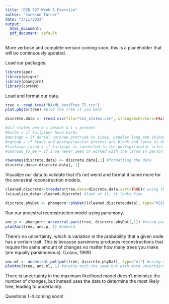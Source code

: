 ```yaml
---
title: "EEB 587 Week 6 Exercise"
author: "Jackson Turner"
date: "3/11/2022"
output:
  html_document: 
  pdf_document: default
---
```


More verbose and complete version coming soon; this is a placeholder that will be continuously updated. 

Load our packages.

```r
library(ape)
library(geiger)
library(phangorn)
library(corHMM)

```
Load and format our data.
```r
tree <- read.tree("RAxML_bestTree.T2.tre")
plot.phylo(tree) #plot the tree if you want

discrete.data <- (read.csv(file="Co1_states.csv", stringsAsFactors=FALSE)) #read the csv file

#all states are 0 = absent & 1 = present
#barbs = if tailpipes have barbs 
#meringo = if dorsal coronae protrude to sides, paddles long and skinny
#rgroup = if heads and postspiracular process are black and larva is bulky
#tailpipe_fused = if tailpipe is connected to the postspiracular sclerite
#unknown_to_me = if i've never seen or worked with the larva in person

rownames(discrete.data) <- discrete.data[,1] #formatting the data
discrete.data<-discrete.data[,-1]
```
Visualize our data to validate that it's not weird and format it some more for the ancestral reconstruction models.
```r
cleaned.discrete<-treedata(tree,data=discrete.data,sort=TRUE)# using the treedata() function to quality check it
(visualize_data<-cleaned.discrete) #look at it; it looks fine

discrete.phyDat <- phangorn::phyDat((cleaned.discrete$data), type="USER",levels=c(0,1)) #formatting for functions later
```
Run our ancestral reconstruction model using parsimony.
```r
anc.p <- phangorn::ancestral.pars(tree, discrete.phyDat[,1]) #using parsimony for ancestral reconstruction
plotAnc(tree, anc.p, 1) #behold
```
There's no uncertainty, which is variation in the probability that a given node has a certain trait. This is because parsimony produces reconstructions that require the same amount of changes no matter how many trees you make (are equally parsimonious). (Losos, 1999)
```r
anc.ml <- ancestral.pml(pml(tree, discrete.phyDat), type="ml") #using maximum likelihood for ancestral reconstruction
plotAnc(tree, anc.ml, 1) #pretty much the same but with more uncertainty
```
There is uncertainty in the maximum likelihood model doesn't minimize the number of changes, but instead uses the data to determine the most likely tree, leading to uncertainty.

Questions 1-4 coming soon!